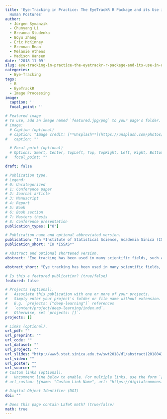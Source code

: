 ```yaml
---
title: 'Eye-Tracking in Practice: The EyeTrackR R Package and its Use in a Study on
  Human Postures'
author:
  - Jürgen Symanzik
  - Chunyang Li
  - Breanna Studenka
  - Boyu Zhang
  - Eric McKinney
  - Brennan Bean
  - Melanie Athens
  - Madison Hansen
date: '2018-11-09'
slug: eye-tracking-in-practice-the-eyetrackr-r-package-and-its-use-in-a-study-on-human-postures
categories:
  - Eye-Tracking
tags:
  - R
  - EyeTrackR
  - Image Processing
image:
  caption: ''
  focal_point: ''

# Featured image
# To use, add an image named `featured.jpg/png` to your page's folder. 
# image:
  # Caption (optional)
  # caption: "Image credit: [**Unsplash**](https://unsplash.com/photos/pLCdAaMFLTE)"
#   caption: ""

  # Focal point (optional)
  # Options: Smart, Center, TopLeft, Top, TopRight, Left, Right, BottomLeft, Bottom, BottomRight
#   focal_point: ""

draft: false

# Publication type.
# Legend:
# 0: Uncategorized
# 1: Conference paper
# 2: Journal article
# 3: Manuscript
# 4: Report
# 5: Book
# 6: Book section
# 7: Masters thesis
# 8: Conference presentation
publication_types: ["8"]

# Publication name and optional abbreviated version.
publication: "In *Institute of Statistical Science, Academia Sinica (ISSAS)*"
publication_short: "In *ISSAS*"

# Abstract and optional shortened version.
abstract: "Eye tracking has been used in many scientific fields, such as behavioral sciences, education, marketing, and sports. Visualization usually plays an important role in the analysis of eye tracking data. In this presentation, I will first introduce the EyeTrackR R package that was developed for processing and visualizing eye tracking data from people looking at scientific posters. I will then present our first results of a study that tries to determine where people are looking when ranking the stability of a model holding certain postures. A portable eye-tracker is used to record the original video data of people looking at human postures. Image processing is used to extract statistical information from the video data."

abstract_short: "Eye tracking has been used in many scientific fields, such as behavioral sciences, education, marketing, and sports. Visualization usually plays an important role in the analysis of eye tracking data. In this presentation, I will first introduce the EyeTrackR R package that was developed for processing and visualizing eye tracking data from people looking at scientific posters. I will then present our first results of a study that tries to determine where people are looking when ranking the stability of a model holding certain postures. A portable eye-tracker is used to record the original video data of people looking at human postures. Image processing is used to extract statistical information from the video data."

# Is this a featured publication? (true/false)
featured: false

# Projects (optional).
#   Associate this publication with one or more of your projects.
#   Simply enter your project's folder or file name without extension.
#   E.g. `projects: ["deep-learning"]` references 
#   `content/project/deep-learning/index.md`.
#   Otherwise, set `projects: []`.
projects: []

# Links (optional).
url_pdf: ""
url_preprint: ""
url_code: ""
url_dataset: ""
url_project: ""
url_slides: "http://www3.stat.sinica.edu.tw/swt2018/dl/abstract(20180417)/Juergen%20Symanzik2(30%20min).pdf"
url_video: ""
url_poster: ""
url_source: ""
# Custom links (optional).
#   Uncomment line below to enable. For multiple links, use the form `[{...}, {...}, {...}]`.
# url_custom: [{name: "Custom Link Name", url: "https://digitalcommons.usu.edu/cgi/viewcontent.cgi?article=2076&context=gradreports"}]

# Digital Object Identifier (DOI)
doi: ""

# Does this page contain LaTeX math? (true/false)
math: true
---
```

